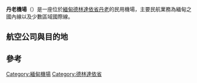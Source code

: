 {{多個問題|
{{citation style|time=2015-01-23T04:13:54+00:00}}
{{expand|time=2015-01-23T04:13:54+00:00}}
}}
{{Infobox airport
| name          = 丹老機場<br>Myeik Airport
| nativename    = 
| IATA          = MGZ
| ICAO          = VYME
| built         = 1987年5月12日
| type          = 民用
| operator      = 
| city-served   = 
| location      = {{緬甸}} [[丹老|丹老]]
| elevation-m   = 23
| elevation-f   = 75
| coordinates   = {{coord|12|26|23|N|098|37|17|E|type:airport}}
| pushpin_map   = Myanmar
| pushpin_label = MGZ
| pushpin_label_position = right
| website       = 
| metric-elev   = yes
| metric-rwy    = yes
| r1-number     = 18/36
| r1-length-m   = 2,681
| r1-length-f   = 8,795
| r1-surface    = [[瀝青|瀝青]]
}}
'''丹老機場'''（{{airport codes|MGZ|VYME}}）是一座位於[[緬甸|緬甸]][[德林達依省|德林達依省]][[丹老|丹老]]的民用機場，主要民航業務為緬甸之國內線以及少數區域國際線。

==航空公司與目的地==
{{airport-dest-list
|3rdcoltitle = 航廈
|{{flagicon|緬甸}} [[蒲甘航空|蒲甘航空]]（W9） | 仰光 | 國內
|{{flagicon|緬甸}} {{tsl|en|Air KBZ|KBZ}}（K7） | 仰光 | 國內
|{{flagicon|緬甸}} [[緬甸航空|緬甸航空]]（UB） | 高當、毛淡棉、仰光 | 國內
|{{nowrap|{{flagicon|緬甸}} 緬甸聯合快運（N/A）}} | 曼谷-廊曼 <ref>http://www.elevenmyanmar.com/index.php?option=com_content&view=article&id=6037:myanmar-launches-myeik-bangkok-flight-myanmar-launches-myeik-bangkok-flight&catid=35:tourism&Itemid=358</ref> | 國際
}}

==參考==
{{reflist}}


{{機場小作品}}

[[Category:緬甸機場|Category:緬甸機場]]
[[Category:德林達依省|Category:德林達依省]]